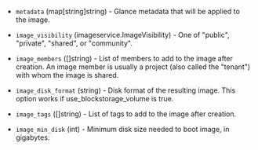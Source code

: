 <!-- Code generated from the comments of the ImageConfig struct in builder/openstack/image_config.go; DO NOT EDIT MANUALLY -->

- `metadata` (map[string]string) - Glance metadata that will be applied to the image.

- `image_visibility` (imageservice.ImageVisibility) - One of "public", "private", "shared", or "community".

- `image_members` ([]string) - List of members to add to the image after creation. An image member is
  usually a project (also called the "tenant") with whom the image is
  shared.

- `image_disk_format` (string) - Disk format of the resulting image. This option works if
  use_blockstorage_volume is true.

- `image_tags` ([]string) - List of tags to add to the image after creation.

- `image_min_disk` (int) - Minimum disk size needed to boot image, in gigabytes.

